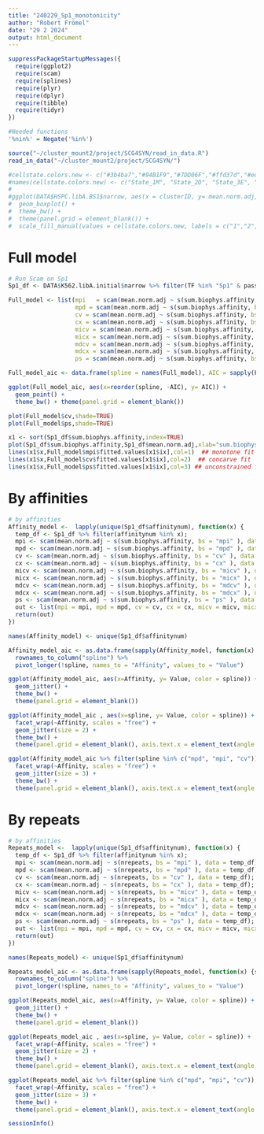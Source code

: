```yaml
---
title: "240229_Sp1_monotonicity"
author: "Robert Frömel"
date: "29 2 2024"
output: html_document
---
```


```r
suppressPackageStartupMessages({
  require(ggplot2)
  require(scam)
  require(splines)
  require(plyr)
  require(dplyr)
  require(tibble)
  require(tidyr)
})

#Needed functions
'%nin%' = Negate('%in%')

source("~/cluster_mount2/project/SCG4SYN/read_in_data.R")
read_in_data("~/cluster_mount2/project/SCG4SYN/")
```

```r
#cellstate.colors.new <- c("#3b4ba7","#94B1F9","#7DD06F","#ffd37d","#ed7950","#6e4b9e","#a9a9a9")
#names(cellstate.colors.new) <- c("State_1M", "State_2D", "State_3E", "State_4M", "State_5M", "State_6N", "State_7M")
#
#ggplot(DATA$HSPC.libA.BS1$narrow, aes(x = clusterID, y= mean.norm.adj, fill = clusterID)) + 
#  geom_boxplot() + 
#  theme_bw() +
#  theme(panel.grid = element_blank()) + 
#  scale_fill_manual(values = cellstate.colors.new, labels = c("1","2","3","4", "5", "6", "7"))
```

# Full model

```r
# Run Scam on Sp1
Sp1_df <- DATA$K562.libA.initial$narrow %>% filter(TF %in% "Sp1" & pass) %>% filter(sum.biophys.affinity %nin% NA)

Full_model <- list(mpi   = scam(mean.norm.adj ~ s(sum.biophys.affinity, bs = "mpi" ), data = Sp1_df), 
                   mpd = scam(mean.norm.adj ~ s(sum.biophys.affinity, bs = "mpd" ), data = Sp1_df), 
                   cv = scam(mean.norm.adj ~ s(sum.biophys.affinity, bs = "cv" ), data = Sp1_df),
                   cx = scam(mean.norm.adj ~ s(sum.biophys.affinity, bs = "cx" ), data = Sp1_df),
                   micv = scam(mean.norm.adj ~ s(sum.biophys.affinity, bs = "micv" ), data = Sp1_df),
                   micx = scam(mean.norm.adj ~ s(sum.biophys.affinity, bs = "micx" ), data = Sp1_df),
                   mdcv = scam(mean.norm.adj ~ s(sum.biophys.affinity, bs = "mdcv" ), data = Sp1_df),
                   mdcx = scam(mean.norm.adj ~ s(sum.biophys.affinity, bs = "mdcx" ), data = Sp1_df),
                   ps = scam(mean.norm.adj ~ s(sum.biophys.affinity, bs = "ps" ), data = Sp1_df))

Full_model_aic <- data.frame(spline = names(Full_model), AIC = sapply(Full_model, function(x) {x $aic}, USE.NAMES = F) ) 
```

```r
ggplot(Full_model_aic, aes(x=reorder(spline, -AIC), y= AIC)) + 
  geom_point() +
  theme_bw() + theme(panel.grid = element_blank())
```

```r
plot(Full_model$cv,shade=TRUE)
plot(Full_model$ps,shade=TRUE)
```

```r
x1 <- sort(Sp1_df$sum.biophys.affinity,index=TRUE)
plot(Sp1_df$sum.biophys.affinity,Sp1_df$mean.norm.adj,xlab="sum.biophys.affinity",ylab="mean.norm.adj")
lines(x1$x,Full_model$mpi$fitted.values[x1$ix],col=1)  ## monotone fit 
lines(x1$x,Full_model$cv$fitted.values[x1$ix],col=2)  ## concarve fit 
lines(x1$x,Full_model$ps$fitted.values[x1$ix],col=3) ## unconstrained fit 
```

# By affinities

```r
# by affinities
Affinity_model <-  lapply(unique(Sp1_df$affinitynum), function(x) {
  temp_df <- Sp1_df %>% filter(affinitynum %in% x);
  mpi <- scam(mean.norm.adj ~ s(sum.biophys.affinity, bs = "mpi" ), data = temp_df);
  mpd <- scam(mean.norm.adj ~ s(sum.biophys.affinity, bs = "mpd" ), data = temp_df);
  cv <- scam(mean.norm.adj ~ s(sum.biophys.affinity, bs = "cv" ), data = temp_df);
  cx <- scam(mean.norm.adj ~ s(sum.biophys.affinity, bs = "cx" ), data = temp_df);
  micv <- scam(mean.norm.adj ~ s(sum.biophys.affinity, bs = "micv" ), data = temp_df);
  micx <- scam(mean.norm.adj ~ s(sum.biophys.affinity, bs = "micx" ), data = temp_df);
  mdcv <- scam(mean.norm.adj ~ s(sum.biophys.affinity, bs = "mdcv" ), data = temp_df);
  mdcx <- scam(mean.norm.adj ~ s(sum.biophys.affinity, bs = "mdcx" ), data = temp_df);
  ps <- scam(mean.norm.adj ~ s(sum.biophys.affinity, bs = "ps" ), data = temp_df);
  out <- list(mpi = mpi, mpd = mpd, cv = cv, cx = cx, micv = micv, micx= micx, mdcv = mdcv, mdcx = mdcx, ps = ps);
  return(out)
})

names(Affinity_model) <- unique(Sp1_df$affinitynum)

Affinity_model_aic <- as.data.frame(sapply(Affinity_model, function(x) {sapply(x, function(y) {y$aic})}, USE.NAMES = F)) %>% 
  rownames_to_column("spline") %>% 
  pivot_longer(!spline, names_to = "Affinity", values_to = "Value")
```

```r
ggplot(Affinity_model_aic, aes(x=Affinity, y= Value, color = spline)) + 
  geom_jitter() +
  theme_bw() + 
  theme(panel.grid = element_blank())

ggplot(Affinity_model_aic , aes(x=spline, y= Value, color = spline)) + 
  facet_wrap(~Affinity, scales = "free") +
  geom_jitter(size = 2) +
  theme_bw() + 
  theme(panel.grid = element_blank(), axis.text.x = element_text(angle = 90))

ggplot(Affinity_model_aic %>% filter(spline %in% c("mpd", "mpi", "cv")), aes(x=spline, y= Value, color = spline)) + 
  facet_wrap(~Affinity, scales = "free") +
  geom_jitter(size = 3) +
  theme_bw() + 
  theme(panel.grid = element_blank(), axis.text.x = element_text(angle = 90))
```

# By repeats

```r
# by affinities
Repeats_model <-  lapply(unique(Sp1_df$affinitynum), function(x) {
  temp_df <- Sp1_df %>% filter(affinitynum %in% x);
  mpi <- scam(mean.norm.adj ~ s(nrepeats, bs = "mpi" ), data = temp_df);
  mpd <- scam(mean.norm.adj ~ s(nrepeats, bs = "mpd" ), data = temp_df);
  cv <- scam(mean.norm.adj ~ s(nrepeats, bs = "cv" ), data = temp_df);
  cx <- scam(mean.norm.adj ~ s(nrepeats, bs = "cx" ), data = temp_df);
  micv <- scam(mean.norm.adj ~ s(nrepeats, bs = "micv" ), data = temp_df);
  micx <- scam(mean.norm.adj ~ s(nrepeats, bs = "micx" ), data = temp_df);
  mdcv <- scam(mean.norm.adj ~ s(nrepeats, bs = "mdcv" ), data = temp_df);
  mdcx <- scam(mean.norm.adj ~ s(nrepeats, bs = "mdcx" ), data = temp_df);
  ps <- scam(mean.norm.adj ~ s(nrepeats, bs = "ps" ), data = temp_df);
  out <- list(mpi = mpi, mpd = mpd, cv = cv, cx = cx, micv = micv, micx= micx, mdcv = mdcv, mdcx = mdcx, ps = ps);
  return(out)
})

names(Repeats_model) <- unique(Sp1_df$affinitynum)

Repeats_model_aic <- as.data.frame(sapply(Repeats_model, function(x) {sapply(x, function(y) {y$aic})}, USE.NAMES = F)) %>% 
  rownames_to_column("spline") %>% 
  pivot_longer(!spline, names_to = "Affinity", values_to = "Value")
```

```r
ggplot(Repeats_model_aic, aes(x=Affinity, y= Value, color = spline)) + 
  geom_jitter() +
  theme_bw() + 
  theme(panel.grid = element_blank())

ggplot(Repeats_model_aic , aes(x=spline, y= Value, color = spline)) + 
  facet_wrap(~Affinity, scales = "free") +
  geom_jitter(size = 2) +
  theme_bw() + 
  theme(panel.grid = element_blank(), axis.text.x = element_text(angle = 90))

ggplot(Repeats_model_aic %>% filter(spline %in% c("mpd", "mpi", "cv")), aes(x=spline, y= Value, color = spline)) + 
  facet_wrap(~Affinity, scales = "free") +
  geom_jitter(size = 3) +
  theme_bw() + 
  theme(panel.grid = element_blank(), axis.text.x = element_text(angle = 90))
```

```r
sessionInfo()
```

